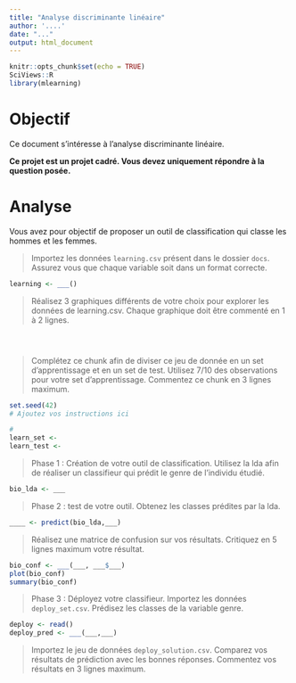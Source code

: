 ```yaml
---
title: "Analyse discriminante linéaire"
author: '....'
date: "..."
output: html_document
---
```


```r
knitr::opts_chunk$set(echo = TRUE)
SciViews::R
library(mlearning)
```

# Objectif

Ce document s'intéresse à l'analyse discriminante linéaire. 

**Ce projet est un projet cadré. Vous devez uniquement répondre à la question posée.**

# Analyse

Vous avez pour objectif de proposer un outil de classification qui classe les hommes et les femmes. 

> Importez les données `learning.csv` présent dans le dossier `docs`. Assurez vous que chaque variable soit dans un format correcte. 

```r
learning <- ___()
```

> Réalisez 3 graphiques différents de votre choix pour explorer les données de learning.csv. Chaque graphique doit être commenté en 1 à 2 lignes.

```r

```

```r

```

```r

```

> Complétez ce chunk afin de diviser ce jeu de donnée en un set d'apprentissage et en un set de test. Utilisez 7/10 des observations pour votre set d'apprentissage. Commentez ce chunk en 3 lignes maximum. 

```r
set.seed(42)
# Ajoutez vos instructions ici

# 
learn_set <- 
learn_test <- 
```

> Phase 1 : Création de votre outil de classification. Utilisez la lda afin de réaliser un classifieur qui prédit le genre de l'individu étudié.

```r
bio_lda <- ___
```


> Phase 2 : test de votre outil. Obtenez les classes prédites par la lda.

```r
____ <- predict(bio_lda,___)
```

> Réalisez une matrice de confusion sur vos résultats. Critiquez en 5 lignes maximum votre résultat.

```r
bio_conf <- ___(___, ___$___)
plot(bio_conf)
summary(bio_conf)
```


> Phase 3 : Déployez votre classifieur. Importez les données `deploy_set.csv`. Prédisez les classes de la variable genre.

```r
deploy <- read()
deploy_pred <- ___(___,___)
```

> Importez le jeu de données `deploy_solution.csv`. Comparez vos résultats de prédiction avec les bonnes réponses. Commentez vos résultats en 3 lignes maximum.

```r

```

